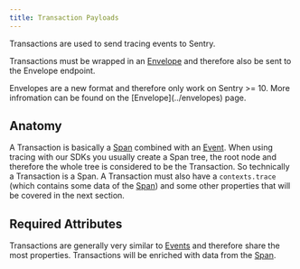 ```yaml
---
title: Transaction Payloads
---
```


Transactions are used to send tracing events to Sentry.

Transactions must be wrapped in an [Envelope](../envelopes) and therefore also be sent to the Envelope endpoint.

<Alert title="Note on backwards compatibility" level="info">
Envelopes are a new format and therefore only work on Sentry >= 10. More infromation can be found on the [Envelope](../envelopes) page.
</Alert>

## Anatomy

A Transaction is basically a [Span](./span) combined with an [Event](./index). When using 
tracing with our SDKs you usually create a Span tree, the root node and therefore the whole tree is considered to be the Transaction.
So technically a Transaction is a Span. A Transaction must also have a `contexts.trace` (which contains some data of the [Span](./span)) and some other
properties that will be covered in the next section.

## Required Attributes

Transactions are generally very similar to [Events](./index) and therefore
share the most properties. Transactions will be enriched with data from the [Span](./Span).
